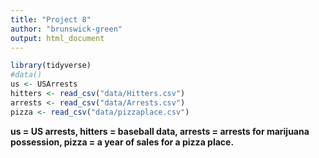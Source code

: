 ```yaml
---
title: "Project 8"
author: "brunswick-green"
output: html_document
---
```


```r
library(tidyverse)
#data()
us <- USArrests
hitters <- read_csv("data/Hitters.csv")
arrests <- read_csv("data/Arrests.csv")
pizza <- read_csv("data/pizzaplace.csv")
```

**us = US arrests, hitters = baseball data, arrests = arrests for marijuana possession, pizza = a year of sales for a pizza place.**
